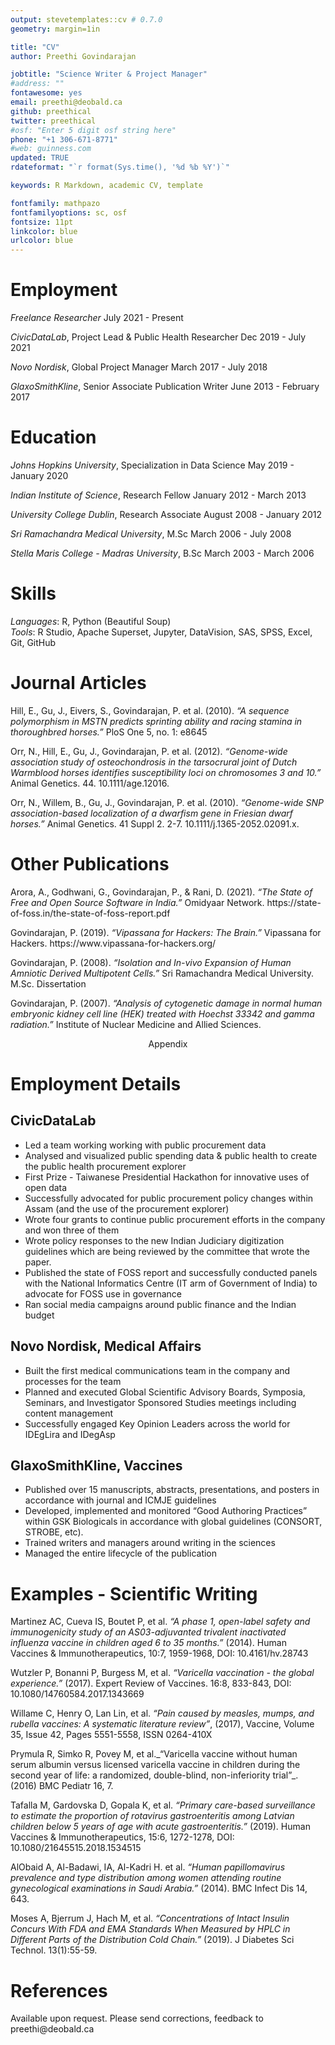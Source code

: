 ```yaml
---
output: stevetemplates::cv # 0.7.0
geometry: margin=1in

title: "CV"
author: Preethi Govindarajan

jobtitle: "Science Writer & Project Manager"
#address: ""
fontawesome: yes
email: preethi@deobald.ca
github: preethical
twitter: preethical
#osf: "Enter 5 digit osf string here"
phone: "+1 306-671-8771"
#web: guinness.com
updated: TRUE
rdateformat: "`r format(Sys.time(), '%d %b %Y')`"

keywords: R Markdown, academic CV, template

fontfamily: mathpazo
fontfamilyoptions: sc, osf
fontsize: 11pt
linkcolor: blue
urlcolor: blue
---
```



# Employment

_Freelance Researcher_ \hfill July 2021 - Present

_CivicDataLab_, Project Lead & Public Health Researcher \hfill Dec 2019 - July 2021

_Novo Nordisk_, Global Project Manager \hfill March 2017 - July 2018

_GlaxoSmithKline_, Senior Associate Publication Writer \hfill June 2013 - February 2017


# Education

_Johns Hopkins University_, Specialization in Data Science \hfill May 2019 - January 2020

_Indian Institute of Science_, Research Fellow \hfill January 2012 - March 2013

_University College Dublin_, Research Associate \hfill August 2008 - January 2012

_Sri Ramachandra Medical University_, M.Sc \hfill March 2006 - July 2008

_Stella Maris College - Madras University_, B.Sc \hfill March 2003 - March 2006


# Skills

_Languages_: R, Python (Beautiful Soup)  
_Tools_: R Studio, Apache Superset, Jupyter, DataVision, SAS, SPSS, Excel, Git, GitHub


# Journal Articles

Hill, E., Gu, J., Eivers, S., Govindarajan, P. et al. (2010).
_"A sequence polymorphism in MSTN predicts sprinting ability and racing stamina in thoroughbred horses."_ 
PloS One 5, no. 1: e8645

Orr, N., Hill, E., Gu, J., Govindarajan, P. et al. (2012).
_"Genome-wide association study of osteochondrosis in the tarsocrural joint of Dutch Warmblood horses identifies susceptibility loci on chromosomes 3 and 10."_ 
Animal Genetics. 44. 10.1111/age.12016.

Orr, N., Willem, B., Gu, J., Govindarajan, P. et al. (2010). 
_"Genome-wide SNP association-based localization of a dwarfism gene in Friesian dwarf horses."_ 
Animal Genetics. 41 Suppl 2. 2-7. 10.1111/j.1365-2052.02091.x.


# Other Publications

Arora, A., Godhwani, G., Govindarajan, P., & Rani, D. (2021).
_"The State of Free and Open Source Software in India."_
Omidyaar Network.
https://state-of-foss.in/the-state-of-foss-report.pdf

Govindarajan, P. (2019).
_"Vipassana for Hackers: The Brain."_
Vipassana for Hackers.
https://www.vipassana-for-hackers.org/

Govindarajan, P. (2008).
_"Isolation and In-vivo Expansion of Human Amniotic Derived Multipotent Cells."_
Sri Ramachandra Medical University.
M.Sc. Dissertation

Govindarajan, P. (2007).
_"Analysis of cytogenetic damage in normal human embryonic kidney cell line (HEK) treated with Hoechst 33342 and gamma radiation."_
Institute of Nuclear Medicine and Allied Sciences.


\newpage


<p style="text-align: center;">Appendix</p>

# Employment Details 

## CivicDataLab 

- Led a team working working with public procurement data
- Analysed and visualized public spending data & public health to create the public health procurement explorer
- First Prize - Taiwanese Presidential Hackathon for innovative uses of open data
- Successfully advocated for public procurement policy changes within Assam (and the use of the procurement explorer)
- Wrote four grants to continue public procurement efforts in the company and won three of them
- Wrote policy responses to the new Indian Judiciary digitization guidelines which are being reviewed by the committee that wrote the paper. 
- Published the state of FOSS report and successfully conducted panels with the National Informatics Centre (IT arm of Government of India) to advocate for FOSS use in governance
- Ran social media campaigns around public finance and the Indian budget

## Novo Nordisk, Medical Affairs

- Built the first medical communications team in the company and processes for the team
- Planned and executed Global Scientific Advisory Boards, Symposia, Seminars, and Investigator Sponsored Studies meetings including content management
- Successfully engaged Key Opinion Leaders across the world for IDEgLira and IDegAsp

## GlaxoSmithKline, Vaccines

- Published over 15 manuscripts, abstracts, presentations, and posters in accordance with journal and ICMJE guidelines
- Developed, implemented and monitored “Good Authoring Practices” within GSK Biologicals in
accordance with global guidelines (CONSORT, STROBE, etc).
- Trained writers and managers around writing in the sciences
- Managed the entire lifecycle of the publication


# Examples - Scientific Writing


Martinez AC, Cueva IS, Boutet P, et al.  _"A phase 1, open-label safety and immunogenicity study of an AS03-adjuvanted trivalent inactivated influenza vaccine in children aged 6 to 35 months."_ (2014). Human Vaccines & Immunotherapeutics, 10:7, 1959-1968, DOI: 10.4161/hv.28743 

Wutzler P, Bonanni P, Burgess M, et al. _"Varicella vaccination - the global experience."_ (2017). Expert Review of Vaccines. 16:8, 833-843, DOI: 10.1080/14760584.2017.1343669 

<!--Ciarametaro M, Bradshaw S.E., Guiglotto J, et al. _"Hidden efficiencies: making completion of the pediatric ##vaccine schedule more efficient for physicians."_ (2015). Medicine, 94(4), e357.--> 

Willame C, Henry O, Lan Lin, et al. _"Pain caused by measles, mumps, and rubella vaccines: A systematic literature review"_, (2017), Vaccine, Volume 35, Issue 42, Pages 5551-5558, ISSN 0264-410X

<!--Raes M., Strens D, Kleintjens J. et al._"Epidemiological trends for hospital admissions for acute rotavirus gastroenteritis in Belgium following the introduction of routine rotavirus vaccination and the subsequent switch from lyophilized to liquid formulation of Rotarix™."_ (2016). Epidemiology and Infection, 144(14), 3017-3024.-->

Prymula R, Simko R, Povey M, et al._"Varicella vaccine without human serum albumin versus licensed varicella vaccine in children during the second year of life: a randomized, double-blind, non-inferiority trial"_. (2016) BMC Pediatr 16, 7.

Tafalla M, Gardovska D, Gopala K, et al. _"Primary care-based surveillance to estimate the proportion of rotavirus gastroenteritis among Latvian children below 5 years of age with acute gastroenteritis."_ (2019). Human Vaccines & Immunotherapeutics, 15:6, 1272-1278, DOI: 10.1080/21645515.2018.1534515

AlObaid A, Al-Badawi, IA, Al-Kadri H. et al. _"Human papillomavirus prevalence and type distribution among women attending routine gynecological examinations in Saudi Arabia."_ (2014). BMC Infect Dis 14, 643. 

<!--Ortiz-Lana N, Garrote E, Arístegui J, et al. _"A prospective study to assess the burden of influenza-related hospitalizations and emergency department visits among children in Bilbao, Spain (2010-2011)."_ (2017). An Pediatr (Barc). 87(6):311-319.-->

<!--Khalil M, Azhar E, Kao M et al._"Gastroenteritis attributable to rotavirus in hospitalized Saudi Arabian children in the period 2007-2008."_ (2015) Clin Epidemiol. 7:129-37.-->

Moses A, Bjerrum J, Hach M, et al. _"Concentrations of Intact Insulin Concurs With FDA and EMA Standards When Measured by HPLC in Different Parts of the Distribution Cold Chain."_ (2019). J Diabetes Sci Technol. 13(1):55-59.


# References

Available upon request. Please send corrections, feedback to preethi@deobald.ca

